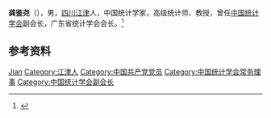 '''龚鉴尧'''（{{bd|1927年|9月5日|}}），男，[[四川|四川]][[江津县|江津]]人，中国统计学家，高级统计师、教授，曾任[[中国统计学会|中国统计学会]]副会长，广东省统计学会会长。<ref>{{Cite book|title=中国当代社会科学人物|author=尹恺德主编; 吴仲强, 王守炳副主编|publisher=重庆大学出版社|year=1990|isbn=|location=重庆|pages=}}</ref>

== 参考资料 ==
{{reflist}}

{{中国人物小作品}}
{{Navboxes
| title  = 龚鉴尧在[[中国统计学会|中国统计学会]]的职务
| list1  =
{{中国统计学会第二届理事会}}
{{中国统计学会第三届理事会}}
{{中国统计学会第四届理事会}}
}}

{{Authority control}}
{{DEFAULTSORT:Gong龚}}
[[Category:龚姓|Jian]]
[[Category:江津人|Category:江津人]]
[[Category:中国共产党党员|Category:中国共产党党员]]
[[Category:中国统计学会常务理事|Category:中国统计学会常务理事]]
[[Category:中国统计学会副会长|Category:中国统计学会副会长]]